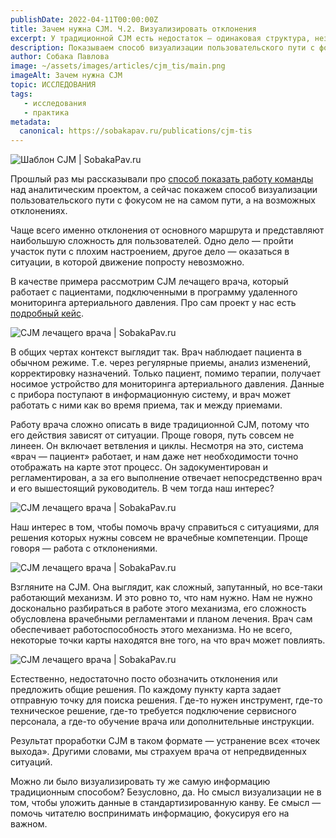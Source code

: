 ```yaml
---
publishDate: 2022-04-11T00:00:00Z
title: Зачем нужна CJM. Ч.2. Визуализировать отклонения
excerpt: У традиционной CJM есть недостаток — одинаковая структура, независимо от задачи. Мы всегда рассматриваем линейный путь взаимодействия клиента с сервисом или продуктом. Шаг за шагом от начала и до конца. Иногда нужен именно такой анализ, но бывают и иные ситуации.
description: Показываем способ визуализации пользовательского пути с фокусом не на самом пути, а на возможных отклонениях.
author: Собака Павлова
image: ~/assets/images/articles/cjm_tis/main.png
imageAlt: Зачем нужна CJM
topic: ИССЛЕДОВАНИЯ
tags:
   - исследования
   - практика
metadata:
  canonical: https://sobakapav.ru/publications/cjm-tis
---
```



![Шаблон CJM | SobakaPav.ru](~/assets/images/articles/cjm_tis/1.jpeg)

Прошлый раз мы рассказывали про [способ показать работу команды](https://sobakapav.ru/publications/cjmgazprom) над аналитическим проектом, а сейчас покажем способ визуализации пользовательского пути с фокусом не на самом пути, а на возможных отклонениях.

Чаще всего именно отклонения от основного маршрута и представляют наибольшую сложность для пользователей. Одно дело — пройти участок пути с плохим настроением, другое дело — оказаться в ситуации, в которой движение попросту невозможно.

В качестве примера рассмотрим CJM лечащего врача, который работает с пациентами, подключенными в программу удаленного мониторинга артериального давления. Про сам проект у нас есть [подробный кейс](https://www.behance.net/gallery/137361571/Interface-for-remote-monitoring-system?tracking_source=project_owner_other_projects).

![CJM лечащего врача | SobakaPav.ru](~/assets/images/articles/cjm_tis/2.png)

В общих чертах контекст выглядит так. Врач наблюдает пациента в обычном режиме. Т.е. через регулярные приемы, анализ изменений, корректировку назначений. Только пациент, помимо терапии, получает носимое устройство для мониторинга артериального давления. Данные с прибора поступают в информационную систему, и врач может работать с ними как во время приема, так и между приемами.

Работу врача сложно описать в виде традиционной CJM, потому что его действия зависят от ситуации. Проще говоря, путь совсем не линеен. Он включает ветвления и циклы. Несмотря на это, система «врач — пациент» работает, и нам даже нет необходимости точно отображать на карте этот процесс. Он задокументирован и регламентирован, а за его выполнение отвечает непосредственно врач и его вышестоящий руководитель. В чем тогда наш интерес?

![CJM лечащего врача | SobakaPav.ru](~/assets/images/articles/cjm_tis/3.png)

Наш интерес в том, чтобы помочь врачу справиться с ситуациями, для решения которых нужны совсем не врачебные компетенции. Проще говоря — работа с отклонениями.

![CJM лечащего врача | SobakaPav.ru](~/assets/images/articles/cjm_tis/4.png)

Взгляните на CJM. Она выглядит, как сложный, запутанный, но все-таки работающий механизм. И это ровно то, что нам нужно. Нам не нужно досконально разбираться в работе этого механизма, его сложность обусловлена врачебными регламентами и планом лечения. Врач сам обеспечивает работоспособность этого механизма. Но не всего, некоторые точки карты находятся вне того, на что врач может повлиять.

![CJM лечащего врача | SobakaPav.ru](~/assets/images/articles/cjm_tis/5.png)

Естественно, недостаточно посто обозначить отклонения или предложить общие решения. По каждому пункту карта задает отправную точку для поиска решения. Где-то нужен инструмент, где-то техническое решение, где-то требуется подключение сервисного персонала, а где-то обучение врача или дополнительные инструкции.

Результат проработки CJM в таком формате — устранение всех «точек выхода». Другими словами, мы страхуем врача от непредвиденных ситуаций.

Можно ли было визуализировать ту же самую информацию традиционным способом? Безусловно, да. Но смысл визуализации не в том, чтобы уложить данные в стандартизированную канву. Ее смысл — помочь читателю воспринимать информацию, фокусируя его на важном.

